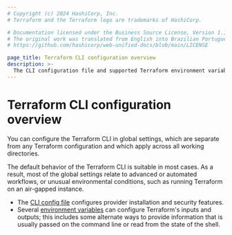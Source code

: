 ```yaml
---
# Copyright (c) 2024 HashiCorp, Inc.
# Terraform and the Terraform logo are trademarks of HashiCorp.

# Documentation licensed under the Business Source License, Version 1.1.
# The original work was translated from English into Brazilian Portuguese.
# https://github.com/hashicorp/web-unified-docs/blob/main/LICENSE

page_title: Terraform CLI configuration overview
description: >-
  The CLI configuration file and supported Terraform environment variables let you customize Terraform CLI behavior.
---
```


# Terraform CLI configuration overview

You can configure the Terraform CLI in global settings, which are separate
from any Terraform configuration and which apply across all working directories.

The default behavior of the Terraform CLI is suitable in most cases. As a result,
most of the global settings relate to advanced or automated workflows, or
unusual environmental conditions, such as running Terraform on an air-gapped
instance.

- The [CLI config file](/terraform/cli/config/config-file) configures provider
  installation and security features.
- Several [environment variables](/terraform/cli/config/environment-variables) can
  configure Terraform's inputs and outputs; this includes some alternate ways to
  provide information that is usually passed on the command line or read from
  the state of the shell.
